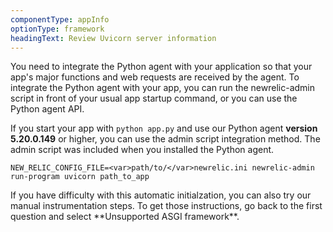 ```yaml
---
componentType: appInfo
optionType: framework
headingText: Review Uvicorn server information
---
```


You need to integrate the Python agent with your application so that your app's major functions and web requests are received by the agent. To integrate the Python agent with your app, you can run the newrelic-admin script in front of your usual app startup command, or you can use the Python agent API.

If you start your app with `python app.py` and use our Python agent **version 5.20.0.149** or higher, you can use the admin script integration method. The admin script was included when you installed the Python agent.

```
NEW_RELIC_CONFIG_FILE=<var>path/to/</var>newrelic.ini newrelic-admin run-program uvicorn path_to_app
```

<Callout variant="tip">
  If you have difficulty with this automatic initialzation, you can also try our manual instrumentation steps. To get those instructions, go back to the first question and select **Unsupported ASGI framework**.
</Callout>